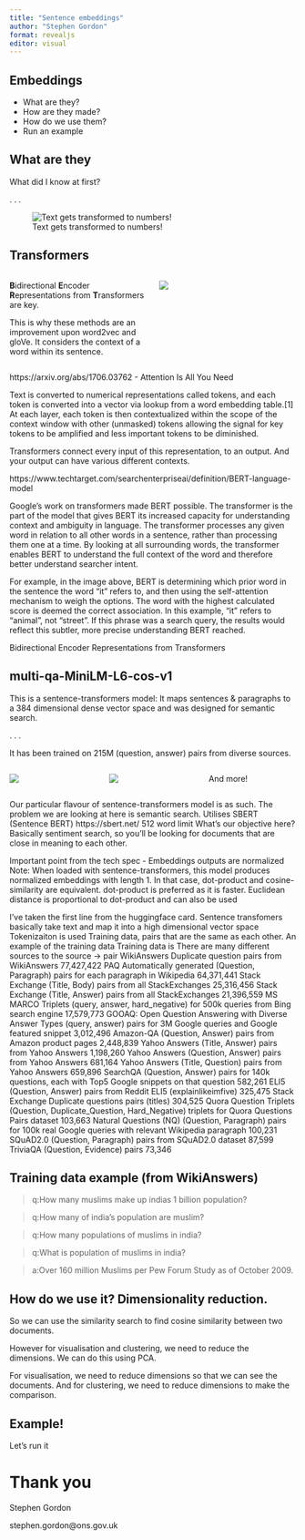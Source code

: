 ```yaml
---
title: "Sentence embeddings"
author: "Stephen Gordon"
format: revealjs
editor: visual
---
```


## Embeddings

- What are they?
- How are they made?
- How do we use them?
- Run an example

## What are they
What did I know at first?

. . . 

::: {.center-xy}
![Text gets transformed to numbers!](img/example_simple.png)

:::

## Transformers

:::: {.columns}

::: {.column width="50%"}
**B**idirectional **E**ncoder **R**epresentations from **T**ransformers are key.

This is why these methods are an improvement upon word2vec and gloVe. It considers the context of a word within its sentence.
:::

::: {.column width="50%" .fragment}
![](https://www.techtarget.com/rms/onlineImages/whatis-bert-h.png)
:::

::::

::: {.notes}
https://arxiv.org/abs/1706.03762 - Attention Is All You Need

Text is converted to numerical representations called tokens, and each token is converted into a vector via lookup from a word embedding table.[1] At each layer, each token is then contextualized within the scope of the context window with other (unmasked) tokens allowing the signal for key tokens to be amplified and less important tokens to be diminished.

Transformers connect every input of this representation, to an output. And your output can have various different contexts.

https://www.techtarget.com/searchenterpriseai/definition/BERT-language-model

Google's work on transformers made BERT possible. The transformer is the part of the model that gives BERT its increased capacity for understanding context and ambiguity in language. The transformer processes any given word in relation to all other words in a sentence, rather than processing them one at a time. By looking at all surrounding words, the transformer enables BERT to understand the full context of the word and therefore better understand searcher intent.

For example, in the image above, BERT is determining which prior word in the sentence the word "it" refers to, and then using the self-attention mechanism to weigh the options. The word with the highest calculated score is deemed the correct association. In this example, "it" refers to "animal", not "street". If this phrase was a search query, the results would reflect this subtler, more precise understanding BERT reached.

Bidirectional Encoder Representations from Transformers
:::

## multi-qa-MiniLM-L6-cos-v1 
This is a sentence-transformers model: It maps sentences & paragraphs to a 384 dimensional dense vector space and was designed for semantic search.

. . . 

It has been trained on 215M (question, answer) pairs from diverse sources.

:::: {.columns .fragment}

::: {.column width="33%"}
![](https://pbs.twimg.com/profile_images/687042349/Aicon-reverse_400x400.png)
:::

::: {.column width="33%"}
![](https://upload.wikimedia.org/wikipedia/commons/thumb/e/e0/Stack_Exchange_icon.svg/1200px-Stack_Exchange_icon.svg.png)
:::

::: {.column width="33%"}
And more!
:::

::::

:::{.notes}
Our particular flavour of sentence-transformers model is as such.
The problem we are looking at here is semantic search.
Utilises SBERT (Sentence BERT) https://sbert.net/ 512 word limit
What's our objective here? Basically sentiment search, so you'll be looking for documents that are close in meaning to each other.

Important point from the tech spec - Embeddings outputs are normalized
Note: When loaded with sentence-transformers, this model produces normalized embeddings with length 1. In that case, dot-product and cosine-similarity are equivalent. dot-product is preferred as it is faster. Euclidean distance is proportional to dot-product and can also be used

I've taken the first line from the huggingface card.
Sentence transfomers basically take text and map it into a high dimensional vector space
Tokenizaiton is used
Training data, pairs that are the same as each other.
An example of the training data
Training data is 
There are many different sources to the source -> pair 
WikiAnswers Duplicate question pairs from WikiAnswers 	77,427,422
PAQ Automatically generated (Question, Paragraph) pairs for each paragraph in Wikipedia 	64,371,441
Stack Exchange (Title, Body) pairs from all StackExchanges 	25,316,456
Stack Exchange (Title, Answer) pairs from all StackExchanges 	21,396,559
MS MARCO Triplets (query, answer, hard_negative) for 500k queries from Bing search engine 	17,579,773
GOOAQ: Open Question Answering with Diverse Answer Types (query, answer) pairs for 3M Google queries and Google featured snippet 	3,012,496
Amazon-QA (Question, Answer) pairs from Amazon product pages 	2,448,839
Yahoo Answers (Title, Answer) pairs from Yahoo Answers 	1,198,260
Yahoo Answers (Question, Answer) pairs from Yahoo Answers 	681,164
Yahoo Answers (Title, Question) pairs from Yahoo Answers 	659,896
SearchQA (Question, Answer) pairs for 140k questions, each with Top5 Google snippets on that question 	582,261
ELI5 (Question, Answer) pairs from Reddit ELI5 (explainlikeimfive) 	325,475
Stack Exchange Duplicate questions pairs (titles) 	304,525
Quora Question Triplets (Question, Duplicate_Question, Hard_Negative) triplets for Quora Questions Pairs dataset 	103,663
Natural Questions (NQ) (Question, Paragraph) pairs for 100k real Google queries with relevant Wikipedia paragraph 	100,231
SQuAD2.0 (Question, Paragraph) pairs from SQuAD2.0 dataset 	87,599
TriviaQA (Question, Evidence) pairs 	73,346
:::

## Training data example (from WikiAnswers)
> q:How many muslims make up indias 1 billion population?

> q:How many of india's population are muslim?

> q:How many populations of muslims in india?

> q:What is population of muslims in india?

> a:Over 160 million Muslims per Pew Forum Study as of October 2009.

## How do we use it? Dimensionality reduction.
So we can use the similarity search to find cosine similarity between two documents.

However for visualisation and clustering, we need to reduce the dimensions. We can do this using PCA.

:::{.notes}
For visualisation, we need to reduce dimensions so that we can see the documents.
And for clustering, we need to reduce dimensions to make the comparison.

:::

## Example!
Let's run it

# Thank you
Stephen Gordon

stephen.gordon@ons.gov.uk
